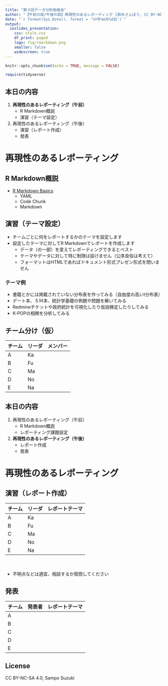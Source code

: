 ```yaml
---
title: "第４回データ分析勉強会"
author: "【午前の部/午後の部】再現性のあるレポーティング [鈴木さんぽう, CC BY-NC-SA 4.0]"
date: "`r format(Sys.Date(), format = '%Y年%m月%d日')`"
output:
  ioslides_presentation:
    css: style.css
    df_print: paged
    logo: fig/rmarkdown.png
    smaller: false
    widescreen: true
---
```


```r
knitr::opts_chunk$set(echo = TRUE, message = FALSE)

require(tidyverse)
```


## 本日の内容
1. **再現性のあるレポーティング（午前）**
    * R Markdown概説
    * 演習（テーマ設定）
1. 再現性のあるレポーティング（午後）
    * 演習（レポート作成）
    * 発表

# 再現性のあるレポーティング

## R Markdown概説
* [R Markdown Basics](../cabinet/communicate/rmd_basics.html)
    * YAML
    * Code Chunk
    * Markdown


## 演習（テーマ設定）
* チームごとに何をレポートするかのテーマを設定します
* 設定したテーマに対してR Markdownでレポートを作成します
    * データ（の一部）を変えてレポーティングできるとベスト
    * テーマやデータに対して特に制限は設けません（公序良俗は考えて）
    * フォーマットはHTMLであればドキュメント形式プレゼン形式を問いません

### テーマ例
* 書籍とかには掲載されていない分布表を作ってみる（自由度の高いt分布表）
* デート本、ＳＭ本、統計学基礎の例題や問題を解いてみる
* Redmineチケットや政府統計を可視化したり仮説検定したりしてみる
* K-POPの相関を分析してみる


## チーム分け（仮）

チーム | リーダ | メンバー
-------|--------|-------------
A      | Ka   | 
B      | Fu   | 
C      | Ma   | 
D      | No   | 
E      | Na   | 


## 本日の内容
1. 再現性のあるレポーティング（午前）
    * R Markdown概説
    * レポーティング課題設定
1. **再現性のあるレポーティング（午後）**
    * レポート作成
    * 発表


# 再現性のあるレポーティング

## 演習（レポート作成）

チーム | リーダ | レポートテーマ
-------|--------|-------------
A      | Ka   | 
B      | Fu   | 
C      | Ma   | 
D      | No   | 
E      | Na   | 
　  

* 不明点などは適宜、相談するか質問してください


## 発表

チーム | 発表者 | レポートテーマ
-------|--------|-------------
A      |    | 
B      |    | 
C      |    | 
D      |    | 
E      |    | 


## License

CC BY-NC-SA 4.0, Sampo Suzuki